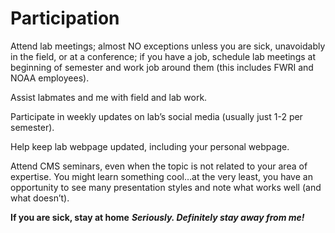 # **Participation**

Attend lab meetings; almost NO exceptions unless you are sick, unavoidably in the field, or at a conference; if you have a job, schedule lab meetings at beginning of semester and work job around them (this includes FWRI and NOAA employees).

Assist labmates and me with field and lab work. 

Participate in weekly updates on lab’s social media (usually just 1-2 per semester).

Help keep lab webpage updated, including your personal webpage.

Attend CMS seminars, even when the topic is not related to your area of expertise. You might learn something cool…at the very least, you have an opportunity to see many presentation styles and note what works well (and what doesn’t).

**If you are sick, stay at home** ***Seriously. Definitely stay away from me!***